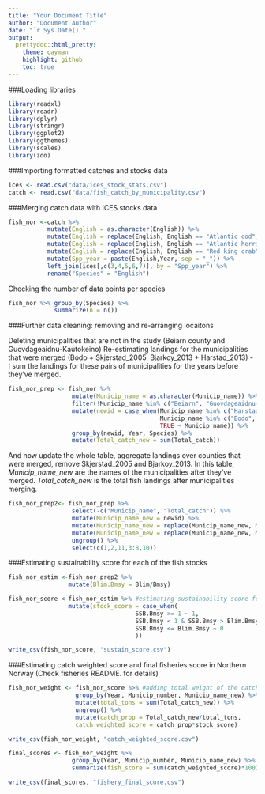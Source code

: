 ```yaml
---
title: "Your Document Title"
author: "Document Author"
date: "`r Sys.Date()`"
output:
  prettydoc::html_pretty:
    theme: cayman
    highlight: github
    toc: true
---
```

###Loading libraries
```r
library(readxl)
library(readr)
library(dplyr)
library(stringr)
library(ggplot2)
library(ggthemes)
library(scales)
library(zoo)
```

###Importing formatted catches and stocks data
```r
ices <- read.csv("data/ices_stock_stats.csv")
catch <- read.csv("data/fish_catch_by_municipality.csv")
```

###Merging catch data with ICES stocks data
```r
fish_nor <-catch %>% 
           mutate(English = as.character(English)) %>% 
           mutate(English = replace(English, English == "Atlantic cod", "Cod")) %>% 
           mutate(English = replace(English, English == "Atlantic herring", "Herring")) %>% 
           mutate(English = replace(English, English == "Red king crab", "Kingcrab")) %>% 
           mutate(Spp_year = paste(English,Year, sep = "_")) %>% 
           left_join(ices[,c(3,4,5,6,7)], by = "Spp_year") %>% 
           rename("Species" = "English") 
```

Checking the number of data points per species
```r
fish_nor %>% group_by(Species) %>% 
             summarize(n = n())
```


###Further data cleaning: removing and re-arranging locaitons

Deleting municipalities that are not in the study (Beiarn county and Guovdageaidnu-Kautokeino)
Re-estimating landings for the municipalities that were merged (Bodo + Skjerstad_2005, Bjarkoy_2013 + Harstad_2013) - I sum the landings for these pairs of municipalities for the years before they've merged. 
```r
fish_nor_prep <- fish_nor %>% 
                  mutate(Municip_name = as.character(Municip_name)) %>% 
                  filter(!Municip_name %in% c("Beiarn", "Guovdageaidnu-Kautokeino")) %>% #mind the correct spelling of Guo... county
                  mutate(newid = case_when(Municip_name %in% c("Harstad_2013", "Bjarkoy_2013") ~ "1",
                                           Municip_name %in% c("Bodo", "Skjerstad_2005") ~ "2",
                                           TRUE ~ Municip_name)) %>% 
                  group_by(newid, Year, Species) %>% 
                  mutate(Total_catch_new = sum(Total_catch))
```

And now update the whole table, aggregate landings over counties that were merged, remove Skjerstad_2005 and Bjarkoy_2013.
In this table, *Municip_name_new* are the names of the municipalities after they've merged. *Total_catch_new* is the total fish landings after municipalities merging.
```r
fish_nor_prep2<- fish_nor_prep %>% 
                  select(-c("Municip_name", "Total_catch")) %>% 
                  mutate(Municip_name_new = newid) %>% 
                  mutate(Municip_name_new = replace(Municip_name_new, Municip_name_new == "1", "Harstad")) %>% 
                  mutate(Municip_name_new = replace(Municip_name_new, Municip_name_new == "2", "Bodo")) %>% 
                  ungroup() %>% 
                  select(c(1,2,11,3:8,10))
```


###Estimating sustainability score for each of the fish stocks
```r
fish_nor_estim <-fish_nor_prep2 %>% 
                 mutate(Blim.Bmsy = Blim/Bmsy)

fish_nor_score <-fish_nor_estim %>% #estimating sustainability score for each stock (each species) - variable  "stock_score"
                 mutate(stock_score = case_when(
                                    SSB.Bmsy >= 1 ~ 1,
                                    SSB.Bmsy < 1 & SSB.Bmsy > Blim.Bmsy ~ (SSB.Bmsy - Blim.Bmsy)/Blim.Bmsy,
                                    SSB.Bmsy <= Blim.Bmsy ~ 0
                                    ))

write_csv(fish_nor_score, "sustain_score.csv")
```

###Estimating catch weighted score and final fisheries score in Northern Norway 
(Check fisheries README. for details)
```r
fish_nor_weight <- fish_nor_score %>% #adding total weight of the catch for all stock per municipality and proportion of each stock
                   group_by(Year, Municip_number, Municip_name_new) %>%
                   mutate(total_tons = sum(Total_catch_new)) %>%
                   ungroup() %>%
                   mutate(catch_prop = Total_catch_new/total_tons,
                   catch_weighted_score = catch_prop*stock_score)

write_csv(fish_nor_weight, "catch_weighted_score.csv")

final_scores <- fish_nor_weight %>%
                  group_by(Year, Municip_number, Municip_name_new) %>%
                  summarize(fish_score = sum(catch_weighted_score)*100)

write_csv(final_scores, "fishery_final_score.csv")

```


